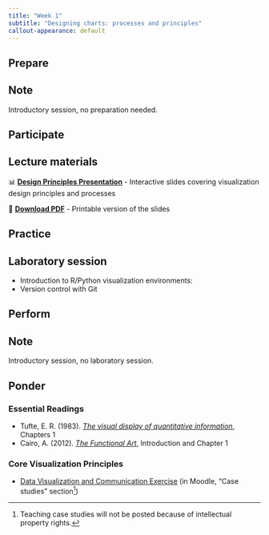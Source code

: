 ```yaml
---
title: "Week 1"
subtitle: "Designing charts: processes and principles"
callout-appearance: default
---
```


## Prepare

::: {.callout-note}
## Note

Introductory session, no preparation needed.

:::

## Participate

::: {.callout-note}
## Lecture materials

📊 **[Design Principles Presentation](design-principles-presentation.html)** - Interactive slides covering visualization design principles and processes

📄 **[Download PDF](design-principles-presentation.pdf)** - Printable version of the slides

:::

## Practice

::: {.callout-note}
## Laboratory session

- Introduction to R/Python visualization environments:
- Version control with Git

:::

## Perform

::: {.callout-note}
## Note

Introductory session, no laboratory session.

:::

## Ponder

### Essential Readings

- Tufte, E. R. (1983). [*The visual display of quantitative information*](https://kyl.neocities.org/books/%5BTEC%20TUF%5D%20the%20visual%20display%20of%20quantitative%20information.pdf), Chapters 1
- Cairo, A. (2012). [*The Functional Art*](https://paul.zhdk.ch/pluginfile.php/93337/mod_resource/content/1/The%20Functional%20Art%20-%20An%20Introduction%20to%20Information%20Graphics%20and%20Visualization%20by%20Alberto%20Cairo%20%28z-lib.org%29.pdf), Introduction and Chapter 1

### Core Visualization Principles

- [Data Visualization and Communication Exercise](dviz_communication_exc.qmd) (in Moodle, "Case studies" section[^1])

[^1]: Teaching case studies will not be posted because of intellectual property rights.
